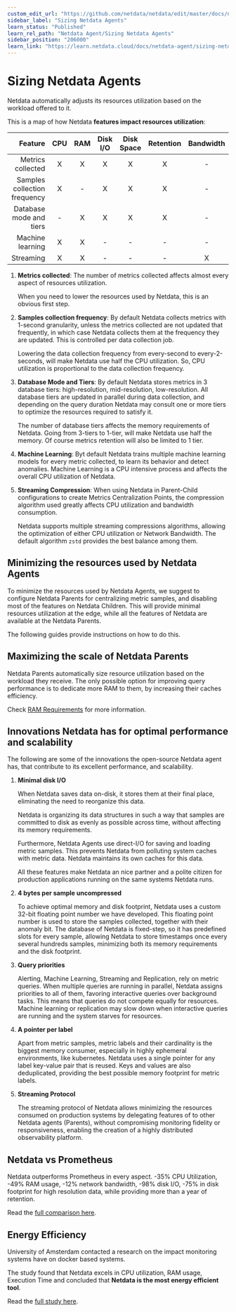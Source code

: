 ```yaml
---
custom_edit_url: "https://github.com/netdata/netdata/edit/master/docs/netdata-agent/sizing-netdata-agents/README.md"
sidebar_label: "Sizing Netdata Agents"
learn_status: "Published"
learn_rel_path: "Netdata Agent/Sizing Netdata Agents"
sidebar_position: "206000"
learn_link: "https://learn.netdata.cloud/docs/netdata-agent/sizing-netdata-agents/sizing-netdata-agents"
---
```


# Sizing Netdata Agents

Netdata automatically adjusts its resources utilization based on the workload offered to it.

This is a map of how Netdata **features impact resources utilization**:

|                      Feature | CPU | RAM | Disk I/O | Disk Space | Retention | Bandwidth |
|-----------------------------:|:---:|:---:|:--------:|:----------:|:---------:|:---------:|
|            Metrics collected |  X  |  X  |    X     |     X      |     X     |     -     |
| Samples collection frequency |  X  |  -  |    X     |     X      |     X     |     -     |
|      Database mode and tiers |  -  |  X  |    X     |     X      |     X     |     -     |
|             Machine learning |  X  |  X  |    -     |     -      |     -     |     -     |
|                    Streaming |  X  |  X  |    -     |     -      |     -     |     X     |

1. **Metrics collected**: The number of metrics collected affects almost every aspect of resources utilization.

   When you need to lower the resources used by Netdata, this is an obvious first step.

2. **Samples collection frequency**: By default Netdata collects metrics with 1-second granularity, unless the metrics collected are not updated that frequently, in which case Netdata collects them at the frequency they are updated. This is controlled per data collection job.

   Lowering the data collection frequency from every-second to every-2-seconds, will make Netdata use half the CPU utilization. So, CPU utilization is proportional to the data collection frequency.

3. **Database Mode and Tiers**:  By default Netdata stores metrics in 3 database tiers: high-resolution, mid-resolution, low-resolution. All database tiers are updated in parallel during data collection, and depending on the query duration Netdata may consult one or more tiers to optimize the resources required to satisfy it.

   The number of database tiers affects the memory requirements of Netdata. Going from 3-tiers to 1-tier, will make Netdata use half the memory. Of course metrics retention will also be limited to 1 tier.

4. **Machine Learning**: Byt default Netdata trains multiple machine learning models for every metric collected, to learn its behavior and detect anomalies. Machine Learning is a CPU intensive process and affects the overall CPU utilization of Netdata.

5. **Streaming Compression**: When using Netdata in Parent-Child configurations to create Metrics Centralization Points, the compression algorithm used greatly affects CPU utilization and bandwidth consumption.

   Netdata supports multiple streaming compressions algorithms, allowing the optimization of either CPU utilization or Network Bandwidth. The default algorithm `zstd` provides the best balance among them.

## Minimizing the resources used by Netdata Agents

To minimize the resources used by Netdata Agents, we suggest to configure Netdata Parents for centralizing metric samples, and disabling most of the features on Netdata Children. This will provide minimal resources utilization at the edge, while all the features of Netdata are available at the Netdata Parents.

The following guides provide instructions on how to do this.

## Maximizing the scale of Netdata Parents

Netdata Parents automatically size resource utilization based on the workload they receive. The only possible option for improving query performance is to dedicate more RAM to them, by increasing their caches efficiency.

Check [RAM Requirements](Netdata-Agents-RAM-Requirements.md) for more information.

## Innovations Netdata has for optimal performance and scalability

The following are some of the innovations the open-source Netdata agent has, that contribute to its excellent performance, and scalability.

1. **Minimal disk I/O**

   When Netdata saves data on-disk, it stores them at their final place, eliminating the need to reorganize this data.

   Netdata is organizing its data structures in such a way that samples are committed to disk as evenly as possible across time, without affecting its memory requirements.

   Furthermore, Netdata Agents use direct-I/O for saving and loading metric samples. This prevents Netdata from polluting system caches with metric data. Netdata maintains its own caches for this data.

   All these features make Netdata an nice partner and a polite citizen for production applications running on the same systems Netdata runs.

2. **4 bytes per sample uncompressed**

   To achieve optimal memory and disk footprint, Netdata uses a custom 32-bit floating point number we have developed. This floating point number is used to store the samples collected, together with their anomaly bit. The database of Netdata is fixed-step, so it has predefined slots for every sample, allowing Netdata to store timestamps once every several hundreds samples, minimizing both its memory requirements and the disk footprint.

3. **Query priorities**

   Alerting, Machine Learning, Streaming and Replication, rely on metric queries. When multiple queries are running in parallel, Netdata assigns priorities to all of them, favoring interactive queries over background tasks. This means that queries do not compete equally for resources. Machine learning or replication may slow down when interactive queries are running and the system starves for resources.

4. **A pointer per label**

   Apart from metric samples, metric labels and their cardinality is the biggest memory consumer, especially in highly ephemeral environments, like kubernetes. Netdata uses a single pointer for any label key-value pair that is reused. Keys and values are also deduplicated, providing the best possible memory footprint for metric labels.

5. **Streaming Protocol**

   The streaming protocol of Netdata allows minimizing the resources consumed on production systems by delegating features of to other Netdata agents (Parents), without compromising monitoring fidelity or responsiveness, enabling the creation of a highly distributed observability platform.

## Netdata vs Prometheus

Netdata outperforms Prometheus in every aspect. -35% CPU Utilization, -49% RAM usage, -12% network bandwidth, -98% disk I/O, -75% in disk footprint for high resolution data, while providing more than a year of retention.

Read the [full comparison here](https://blog.netdata.cloud/netdata-vs-prometheus-performance-analysis/).

## Energy Efficiency

University of Amsterdam contacted a research on the impact monitoring systems have on docker based systems.

The study found that Netdata excels in CPU utilization, RAM usage, Execution Time and concluded that **Netdata is the most energy efficient tool**.

Read the [full study here](https://www.ivanomalavolta.com/files/papers/ICSOC_2023.pdf).
